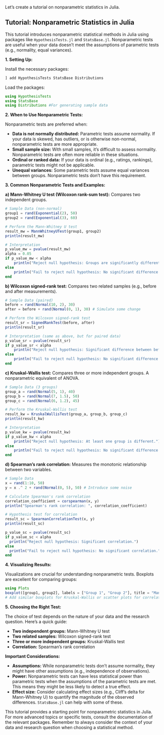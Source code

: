 Let's create a tutorial on nonparametric statistics in Julia.

## Tutorial: Nonparametric Statistics in Julia

This tutorial introduces nonparametric statistical methods in Julia using packages like `HypothesisTests.jl` and `StatsBase.jl`. Nonparametric tests are useful when your data doesn't meet the assumptions of parametric tests (e.g., normality, equal variances).

**1. Setting Up:**

Install the necessary packages:

```julia
] add HypothesisTests StatsBase Distributions
```

Load the packages:

```julia
using HypothesisTests
using StatsBase
using Distributions #For generating sample data
```

**2. When to Use Nonparametric Tests:**

Nonparametric tests are preferred when:

* **Data is not normally distributed:**  Parametric tests assume normality. If your data is skewed, has outliers, or is otherwise non-normal, nonparametric tests are more appropriate.
* **Small sample size:**  With small samples, it's difficult to assess normality. Nonparametric tests are often more reliable in these situations.
* **Ordinal or ranked data:**  If your data is ordinal (e.g., ratings, rankings), parametric tests might not be applicable.
* **Unequal variances:** Some parametric tests assume equal variances between groups.  Nonparametric tests don't have this requirement.

**3. Common Nonparametric Tests and Examples:**

**a) Mann-Whitney U test (Wilcoxon rank-sum test):**  Compares two independent groups.

```julia
# Sample Data (non-normal)
group1 = rand(Exponential(2), 50)
group2 = rand(Exponential(3), 60)

# Perform the Mann-Whitney U test
result_mw = MannWhitneyUTest(group1, group2)
println(result_mw)

# Interpretation
p_value_mw = pvalue(result_mw)
alpha = 0.05
if p_value_mw < alpha
    println("Reject null hypothesis: Groups are significantly different.")
else
    println("Fail to reject null hypothesis: No significant difference between groups.")
end
```

**b) Wilcoxon signed-rank test:** Compares two related samples (e.g., before and after measurements).

```julia
# Sample Data (paired)
before = rand(Normal(10, 2), 30)
after = before + rand(Normal(0, 1), 30) # Simulate some change

# Perform the Wilcoxon signed-rank test
result_sr = SignedRankTest(before, after)
println(result_sr)

# Interpretation (same as above, but for paired data)
p_value_sr = pvalue(result_sr)
if p_value_sr < alpha
    println("Reject null hypothesis: Significant difference between before and after.")
else
    println("Fail to reject null hypothesis: No significant difference.")
end

```

**c) Kruskal-Wallis test:**  Compares three or more independent groups.  A nonparametric equivalent of ANOVA.

```julia
# Sample Data (3 groups)
group_a = rand(Normal(5, 1), 40)
group_b = rand(Normal(7, 1.5), 50)
group_c = rand(Normal(6, 1.2), 45)

# Perform the Kruskal-Wallis test
result_kw = KruskalWallisTest(group_a, group_b, group_c)
println(result_kw)

# Interpretation
p_value_kw = pvalue(result_kw)
if p_value_kw < alpha
    println("Reject null hypothesis: At least one group is different.")
else
    println("Fail to reject null hypothesis: No significant difference between groups.")
end
```

**d) Spearman's rank correlation:** Measures the monotonic relationship between two variables.

```julia
# Sample Data
x = rand(1:10, 50)
y = x .^ 2 + rand(Normal(0, 5), 50) # Introduce some noise

# Calculate Spearman's rank correlation
correlation_coefficient = corspearman(x, y)
println("Spearman's rank correlation: ", correlation_coefficient)

# Hypothesis test for correlation
result_sc = SpearmanCorrelationTest(x, y)
println(result_sc)

p_value_sc = pvalue(result_sc)
if p_value_sc < alpha
  println("Reject null hypothesis: Significant correlation.")
else
  println("Fail to reject null hypothesis: No significant correlation.")
end

```

**4. Visualizing Results:**

Visualizations are crucial for understanding nonparametric tests. Boxplots are excellent for comparing groups:

```julia
using Plots
boxplot([group1, group2], labels = ["Group 1", "Group 2"], title = "Mann-Whitney U Test")
# Add similar boxplots for Kruskal-Wallis or scatter plots for correlation.
```

**5. Choosing the Right Test:**

The choice of test depends on the nature of your data and the research question.  Here's a quick guide:

* **Two independent groups:** Mann-Whitney U test
* **Two related samples:** Wilcoxon signed-rank test
* **Three or more independent groups:** Kruskal-Wallis test
* **Correlation:** Spearman's rank correlation

**Important Considerations:**

* **Assumptions:** While nonparametric tests don't assume normality, they might have other assumptions (e.g., independence of observations).
* **Power:** Nonparametric tests can have less statistical power than parametric tests when the assumptions of the parametric tests are met.  This means they might be less likely to detect a true effect.
* **Effect size:**  Consider calculating effect sizes (e.g., Cliff's delta for Mann-Whitney U) to quantify the magnitude of the observed differences.  `StatsBase.jl` can help with some of these.

This tutorial provides a starting point for nonparametric statistics in Julia.  For more advanced topics or specific tests, consult the documentation of the relevant packages. Remember to always consider the context of your data and research question when choosing a statistical method.
